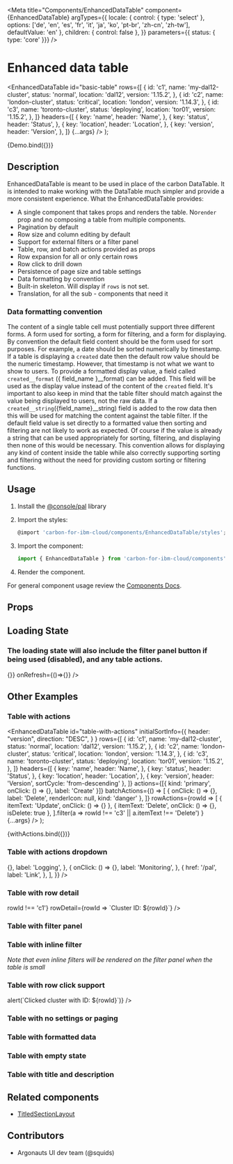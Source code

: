 
<Meta
  title="Components/EnhancedDataTable"
  component={EnhancedDataTable}
  argTypes={{
    locale: { control: { type: 'select' }, options: ['de', 'en', 'es', 'fr', 'it', 'ja', 'ko', 'pt-br', 'zh-cn', 'zh-tw'], defaultValue: 'en' },
    children: { control: false },
  }}
  parameters={{ status: { type: 'core' }}}
/>

# Enhanced data table

  <EnhancedDataTable
    id="basic-table"
    rows={[
      {
        id: 'c1',
        name: 'my-dal12-cluster',
        status: 'normal',
        location: 'dal12',
        version: '1.15.2',
      },
      {
        id: 'c2',
        name: 'london-cluster',
        status: 'critical',
        location: 'london',
        version: '1.14.3',
      },
      {
        id: 'c3',
        name: 'toronto-cluster',
        status: 'deploying',
        location: 'tor01',
        version: '1.15.2',
      },
    ]}
    headers={[
      {
        key: 'name',
        header: 'Name',
      },
      {
        key: 'status',
        header: 'Status',
      },
      {
        key: 'location',
        header: 'Location',
      },
      {
        key: 'version',
        header: 'Version',
      },
    ]}
    {...args}
  />
);

<Canvas>
  <Story
    name="Demo"
    args={{}}
  >
    {Demo.bind({})}
  </Story>
</Canvas>

## Description

EnhancedDataTable is meant to be used in place of the carbon DataTable. It is
intended to make working with the DataTable much simpler and provide a more
consistent experience. What the EnhancedDataTable provides:

- A single component that takes props and renders the table. No`render` prop
  and no composing a table from multiple components.
- Pagination by default
- Row size and column editing by default
- Support for external filters or a filter panel
- Table, row, and batch actions provided as props
- Row expansion for all or only certain rows
- Row click to drill down
- Persistence of page size and table settings
- Data formatting by convention
- Built-in skeleton. Will display if `rows` is not set.
- Translation, for all the sub - components that need it

### Data formatting convention

The content of a single table cell must potentially support three different
forms. A form used for sorting, a form for filtering, and a form for displaying.
By convention the default field content should be the form used for sort
purposes. For example, a date should be sorted numerically by timestamp. If a
table is displaying a `created` date then the default row value should be the
numeric timestamp. However, that timestamp is not what we want to show to users.
To provide a formatted display value, a field called `created__format`
({ field_name }\_\_format) can be added. This field will be used as the display
value instead of the content of the `created` field. It's important to also keep
in mind that the table filter should match against the value being displayed to
users, not the raw data. If a `created__string`({field_name}\_\_string) field
is added to the row data then this will be used for matching the content against
the table filter. If the default field value is set directly to a formatted
value then sorting and filtering are not likely to work as expected. Of course
if the value is already a string that can be used appropriately for sorting,
filtering, and displaying then none of this would be necessary. This convention
allows for displaying any kind of content inside the table while also correctly
supporting sorting and filtering without the need for providing custom sorting
or filtering functions.

## Usage

1.  Install the [@console/pal](https://github.ibm.com/ibmcloud/pal#how-to-install-and-use) library
2.  Import the styles:

    ```js
    @import 'carbon-for-ibm-cloud/components/EnhancedDataTable/styles';
    ```

3.  Import the component:

    ```js
    import { EnhancedDataTable } from 'carbon-for-ibm-cloud/components';
    ```

4.  Render the component.

For general component usage review the [Components Docs](https://pages.github.ibm.com/ibmcloud/pal/development-guidelines/components/overview).

## Props

<ArgsTable of={EnhancedDataTable} />

## Loading State

### The loading state will also include the filter panel button if being used (disabled), and any table actions.

<Canvas>
  <Story
    name="Loading State"
  >
    <EnhancedDataTable
      id="basic-table"
      title="My datatable"
      description="Loading state with header"
      headers={[
        {
          key: 'name',
          header: 'Name',
        },
        {
          key: 'status',
          header: 'Status',
        },
        {
          key: 'location',
          header: 'Location',
        },
        {
          key: 'version',
          header: 'Version',
        },
      ]}
      filters={[{
        id: 'name-filter',
        columnKey: 'name',
        titleText: 'Name:',
        filterType: 'textinput',
        }, {
        id: 'status-filter',
        columnKey: 'status',
        titleText: 'Status:',
        filterType: 'multiselect',
        items: [{ id: 'normal', label: 'normal' }, { id: 'critical', label: 'critical' }, { id: 'deploying', label: 'deploying' }],
      }, {
        id: 'location-filter',
        columnKey: 'location',
        titleText: 'Location:',
        label: 'Location',
        items: [{ id: 'london', label: 'london' }, { id: 'dal12', label: 'dal12' }, { id: 'tor01', label: 'tor01' }],
      }, {
        id: 'version-filter',
        columnKey: 'version',
        titleText: 'Version:',
        label: 'Version',
        items: [{ id: '1.14.3', label: '1.14.3' }, { id: '1.15.2', label: '1.15.2' }],
      }]}
      onDownload={()=>{}}
      onRefresh={()=>{}}
    />
  </Story>
</Canvas>

## Other Examples

### Table with actions

  <EnhancedDataTable
      id="table-with-actions"
      initialSortInfo={{
        header: "version",
        direction: "DESC",
      }
      }
      rows={[
        {
          id: 'c1',
          name: 'my-dal12-cluster',
          status: 'normal',
          location: 'dal12',
          version: '1.15.2',
        },
        {
          id: 'c2',
          name: 'london-cluster',
          status: 'critical',
          location: 'london',
          version: '1.14.3',
        },
        {
          id: 'c3',
          name: 'toronto-cluster',
          status: 'deploying',
          location: 'tor01',
          version: '1.15.2',
        },
      ]}
      headers={[
        {
          key: 'name',
          header: 'Name',
        },
        {
          key: 'status',
          header: 'Status',
        },
        {
          key: 'location',
          header: 'Location',
        },
        {
          key: 'version',
          header: 'Version',
          sortCycle: 'from-descending'
        },
      ]}
      actions={[{ kind: 'primary', onClick: () => {}, label: 'Create' }]}
      batchActions={() => [
        { onClick: () => {}, label: 'Delete', renderIcon: null, kind: 'danger' },
      ]}
      rowActions={rowId =>
        [
          { itemText: 'Update', onClick: () => {} },
          { itemText: 'Delete', onClick: () => {}, isDelete: true },
        ].filter(a => rowId !== 'c3' || a.itemText !== 'Delete')
      }
      {...args}
    />
);

<Canvas>
  <Story
    name="Table with actions"
    args={{ radio: false, disableSelectAll: false }}
    parameters={{ 
    controls: { 
      include: ['locale', 'radio', 'disableSelectAll'] 
    } 
  }}
  >
  {withActions.bind({})}
  </Story>
</Canvas>

### Table with actions dropdown

<Canvas>
  <Story
    name="Table with actions dropdown"
  >
    <EnhancedDataTable
      id="table-with-actions-dropdown"
      rows={[
        {
          id: 'c1',
          name: 'my-dal12-cluster',
          status: 'normal',
          location: 'dal12',
          version: '1.15.2',
        },
        {
          id: 'c2',
          name: 'london-cluster',
          status: 'critical',
          location: 'london',
          version: '1.14.3',
        },
        {
          id: 'c3',
          name: 'toronto-cluster',
          status: 'deploying',
          location: 'tor01',
          version: '1.15.2',
        },
      ]}
      headers={[
        {
          key: 'name',
          header: 'Name',
        },
        {
          key: 'status',
          header: 'Status',
        },
        {
          key: 'location',
          header: 'Location',
        },
        {
          key: 'version',
          header: 'Version',
        },
      ]}
      actionsDropdown={{
        label: 'Add',
        actions: [
          {
            onClick: () => {},
            label: 'Logging',
          },
          {
            onClick: () => {},
            label: 'Monitoring',
          },
          {
            href: '/pal',
            label: 'Link',
          },
        ],
      }}
    />
  </Story>
</Canvas>

### Table with row detail

<Canvas>
  <Story
    name="Table with row detail"
  >
    <EnhancedDataTable
      id="table-with-row-detail"
      rows={[
        {
          id: 'c1',
          name: 'my-dal12-cluster',
          status: 'normal',
          location: 'dal12',
          version: '1.15.2',
        },
        {
          id: 'c2',
          name: 'london-cluster',
          status: 'critical',
          location: 'london',
          version: '1.14.3',
        },
        {
          id: 'c3',
          name: 'toronto-cluster',
          status: 'deploying',
          location: 'tor01',
          version: '1.15.2',
        },
      ]}
      headers={[
        {
          key: 'name',
          header: 'Name',
        },
        {
          key: 'status',
          header: 'Status',
        },
        {
          key: 'location',
          header: 'Location',
        },
        {
          key: 'version',
          header: 'Version',
        },
      ]}
      hasRowDetail={rowId => rowId !== 'c1'}
      rowDetail={rowId => `Cluster ID: ${rowId}`}
    />
  </Story>
</Canvas>

### Table with filter panel

<Canvas>
  <Story
    name="Table with filter panel"
  >
  <EnhancedDataTable
    id="table-with-filter-panel"
    rows={[
      {
        id: 'c1',
        name: 'my-dal12-cluster',
        status: 'normal',
        location: 'dal12',
        version: '1.15.2',
      },
      {
        id: 'c2',
        name: 'london-cluster',
        status: 'critical',
        location: 'london',
        version: '1.14.3',
      },
      {
        id: 'c3',
        name: 'toronto-cluster',
        status: 'deploying',
        location: 'tor01',
        version: '1.15.2',
      },
    ]}
    headers={[
      {
        key: 'name',
        header: 'Name',
      },
      {
        key: 'status',
        header: 'Status',
      },
      {
        key: 'location',
        header: 'Location',
      },
      {
        key: 'version',
        header: 'Version',
      },
    ]}
    filters={[
      {
        id: 'name-filter',
        columnKey: 'name',
        labelText: 'Name:',
        filterType: 'textinput',
      },
      {
        id: 'status-filter',
        columnKey: 'status',
        titleText: 'Status:',
        filterType: 'multiselect',
        items: [
          { id: 'normal', label: 'normal' },
          { id: 'critical', label: 'critical' },
          { id: 'deploying', label: 'deploying' },
        ],
      },
      {
        id: 'location-filter',
        columnKey: 'location',
        titleText: 'Location:',
        label: 'Location',
        items: [
          { id: 'london', label: 'london' },
          { id: 'dal12', label: 'dal12' },
          { id: 'tor01', label: 'tor01' },
        ],
      },
      {
        id: 'version-filter',
        columnKey: 'version',
        titleText: 'Version:',
        label: 'Version',
        items: [
          { id: '1.14.3', label: '1.14.3' },
          { id: '1.15.2', label: '1.15.2' },
        ],
      },
    ]}
  />
  </Story>
</Canvas>

### Table with inline filter

_Note that even inline filters will be rendered on the filter panel when the
table is small_

<Canvas>
  <Story
    name="Table with inline filter"
  >
    <EnhancedDataTable
      id="table-with-inline-filter"
      rows={[
        {
          id: 'c1',
          name: 'my-dal12-cluster',
          status: 'normal',
          location: 'dal12',
          version: '1.15.2',
        },
        {
          id: 'c2',
          name: 'london-cluster',
          status: 'critical',
          location: 'london',
          version: '1.14.3',
        },
        {
          id: 'c3',
          name: 'toronto-cluster',
          status: 'deploying',
          location: 'tor01',
          version: '1.15.2',
        },
      ]}
      headers={[
        {
          key: 'name',
          header: 'Name',
        },
        {
          key: 'status',
          header: 'Status',
        },
        {
          key: 'location',
          header: 'Location',
        },
        {
          key: 'version',
          header: 'Version',
        },
      ]}
      filters={[
        {
          id: 'version-filter',
          columnKey: 'version',
          titleText: 'Version:',
          label: 'Version',
          items: [
            { id: '1.14.3', label: '1.14.3' },
            { id: '1.15.2', label: '1.15.2' },
          ],
        },
      ]}
    />
  </Story>
</Canvas>

### Table with row click support

<Canvas>
  <Story
    name="Table with row click support"
  >
    <EnhancedDataTable
      id="table-with-row-click"
      rows={[
        {
          id: 'c1',
          name: 'my-dal12-cluster',
          status: 'normal',
          location: 'dal12',
          version: '1.15.2',
        },
        {
          id: 'c2',
          name: 'london-cluster',
          status: 'critical',
          location: 'london',
          version: '1.14.3',
        },
        {
          id: 'c3',
          name: 'toronto-cluster',
          status: 'deploying',
          location: 'tor01',
          version: '1.15.2',
        },
      ]}
      headers={[
        {
          key: 'name',
          header: 'Name',
        },
        {
          key: 'status',
          header: 'Status',
        },
        {
          key: 'location',
          header: 'Location',
        },
        {
          key: 'version',
          header: 'Version',
        },
      ]}
      rowClick={rowId => alert(`Clicked cluster with ID: ${rowId}`)}
    />
  </Story>
</Canvas>

### Table with no settings or paging

<Canvas>
  <Story
    name="Table with no settings or paging"
  >
    <EnhancedDataTable
      id="table-with-no-settings"
      rows={[
        {
          id: 'c1',
          name: 'my-dal12-cluster',
          status: 'normal',
          location: 'dal12',
          version: '1.15.2',
        },
        {
          id: 'c2',
          name: 'london-cluster',
          status: 'critical',
          location: 'london',
          version: '1.14.3',
        },
        {
          id: 'c3',
          name: 'toronto-cluster',
          status: 'deploying',
          location: 'tor01',
          version: '1.15.2',
        },
      ]}
      headers={[
        {
          key: 'name',
          header: 'Name',
        },
        {
          key: 'status',
          header: 'Status',
        },
        {
          key: 'location',
          header: 'Location',
        },
        {
          key: 'version',
          header: 'Version',
        },
      ]}
      hidePagination
      hideEditCols
      hideEditRowSize
    />
  </Story>
</Canvas>

### Table with formatted data

<Canvas>
  <Story
    name="Table with formatted data"
  >
    <EnhancedDataTable
      id="table-with-formatted-data"
      rows={[
        {
          id: 'c1',
          name: 'my-dal12-cluster',
          status: 'normal',
          location: 'dal12',
          created: 1582732281559,
          created__format: new Date(1582732281559).toLocaleString(),
          created__string: new Date(1582732281559).toLocaleString(),
          version: '1.15.2',
        },
        {
          id: 'c2',
          name: 'london-cluster',
          status: 'critical',
          location: 'london',
          created: 1581733291559,
          created__format: new Date(1581733291559).toLocaleString(),
          created__string: new Date(1581733291559).toLocaleString(),
          version: '1.14.3',
        },
        {
          id: 'c3',
          name: 'toronto-cluster',
          status: 'deploying',
          location: 'tor01',
          created: 1582733291559,
          created__format: new Date(1582733291559).toLocaleString(),
          created__string: new Date(1582733291559).toLocaleString(),
          version: '1.15.2',
        },
      ]}
      headers={[
        {
          key: 'name',
          header: 'Name',
        },
        {
          key: 'status',
          header: 'Status',
        },
        {
          key: 'location',
          header: 'Location',
        },
        {
          key: 'created',
          header: 'Created',
        },
        {
          key: 'version',
          header: 'Version',
        },
      ]}
    />
  </Story>
</Canvas>

### Table with empty state

<Canvas>
  <Story
    name="Table with empty state"
  >
    <EnhancedDataTable
      id="table-with-empty-state"
      rows={[]}
      headers={[
        {
          key: 'name',
          header: 'Name',
        },
        {
          key: 'status',
          header: 'Status',
        },
        {
          key: 'location',
          header: 'Location',
        },
        {
          key: 'created',
          header: 'Created',
        },
        {
          key: 'version',
          header: 'Version',
        },
      ]}
    />
  </Story>
</Canvas>

### Table with title and description

<Canvas>
  <Story
    name="Table with title and description"
  >
    <EnhancedDataTable
      id="basic-table"
      title="My datatable"
      description="Example data for the EDT"
      rows={[
        {
          id: 'c1',
          name: 'my-dal12-cluster',
          status: 'normal',
          location: 'dal12',
          version: '1.15.2',
        },
        {
          id: 'c2',
          name: 'london-cluster',
          status: 'critical',
          location: 'london',
          version: '1.14.3',
        },
        {
          id: 'c3',
          name: 'toronto-cluster',
          status: 'deploying',
          location: 'tor01',
          version: '1.15.2',
        },
      ]}
      headers={[
        {
          key: 'name',
          header: 'Name',
        },
        {
          key: 'status',
          header: 'Status',
        },
        {
          key: 'location',
          header: 'Location',
        },
        {
          key: 'version',
          header: 'Version',
        },
      ]}
    />
  </Story>
</Canvas>

## Related components

- [TitledSectionLayout](/layouts/titled-section-layout/code)

## Contributors

- Argonauts UI dev team (@squids)
